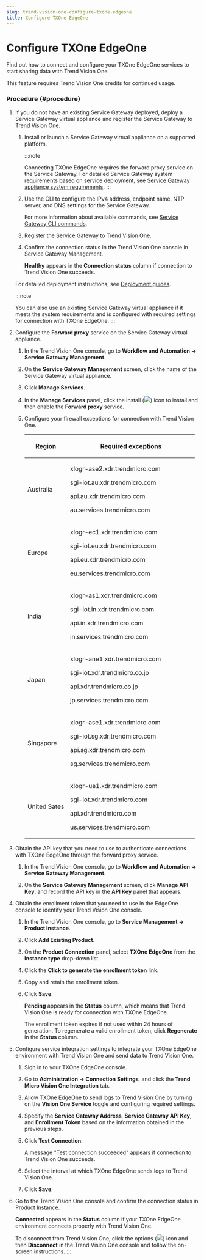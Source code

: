 ```yaml
---
slug: trend-vision-one-configure-txone-edgeone
title: Configure TXOne EdgeOne
---
```

# Configure TXOne EdgeOne

Find out how to connect and configure your TXOne EdgeOne services to start sharing data with Trend Vision One.

This feature requires Trend Vision One credits for continued usage.

### Procedure {#procedure}

1.  If you do not have an existing Service Gateway deployed, deploy a Service Gateway virtual appliance and register the Service Gateway to Trend Vision One.

    1.  Install or launch a Service Gateway virtual appliance on a supported platform.

        :::note

        Connecting TXOne EdgeOne requires the forward proxy service on the Service Gateway. For detailed Service Gateway system requirements based on service deployment, see [Service Gateway appliance system requirements](sg-sys-requirements.mdx).
        :::

    2.  Use the CLI to configure the IPv4 address, endpoint name, NTP server, and DNS settings for the Service Gateway.

        For more information about available commands, see [Service Gateway CLI commands](service-gateway-cli-commands.mdx).

    3.  Register the Service Gateway to Trend Vision One.

    4.  Confirm the connection status in the Trend Vision One console in Service Gateway Management.

        **Healthy** appears in the **Connection status** column if connection to Trend Vision One succeeds.

    For detailed deployment instructions, see [Deployment guides](deployment-guides.mdx).

    :::note

    You can also use an existing Service Gateway virtual appliance if it meets the system requirements and is configured with required settings for connection with TXOne EdgeOne.
    :::

2.  Configure the **Forward proxy** service on the Service Gateway virtual appliance.

    1.  In the Trend Vision One console, go to **Workflow and Automation → Service Gateway Management**.

    2.  On the **Service Gateway Management** screen, click the name of the Service Gateway virtual appliance.

    3.  Click **Manage Services**.

    4.  In the **Manage Services** panel, click the install (![](/images/SG2_install_icon=GUID-feef28dd-2ddb-4093-b4e4-5455a0b110bb.webp)) icon to install and then enable the **Forward proxy** service.

    5.  Configure your firewall exceptions for connection with Trend Vision One.

        <table>
        <colgroup>
        <col style="width: 25%" />
        <col style="width: 75%" />
        </colgroup>
        <thead>
        <tr>
        <th><p>Region</p></th>
        <th><p>Required exceptions</p></th>
        </tr>
        </thead>
        <tbody>
        <tr>
        <td><p>Australia</p></td>
        <td><p>xlogr-ase2.xdr.trendmicro.com</p>
        <p>sgi-iot.au.xdr.trendmicro.com</p>
        <p>api.au.xdr.trendmicro.com</p>
        <p>au.services.trendmicro.com</p></td>
        </tr>
        <tr>
        <td><p>Europe</p></td>
        <td><p>xlogr-ec1.xdr.trendmicro.com</p>
        <p>sgi-iot.eu.xdr.trendmicro.com</p>
        <p>api.eu.xdr.trendmicro.com</p>
        <p>eu.services.trendmicro.com</p></td>
        </tr>
        <tr>
        <td><p>India</p></td>
        <td><p>xlogr-as1.xdr.trendmicro.com</p>
        <p>sgi-iot.in.xdr.trendmicro.com</p>
        <p>api.in.xdr.trendmicro.com</p>
        <p>in.services.trendmicro.com</p></td>
        </tr>
        <tr>
        <td><p>Japan</p></td>
        <td><p>xlogr-ane1.xdr.trendmicro.com</p>
        <p>sgi-iot.xdr.trendmicro.co.jp</p>
        <p>api.xdr.trendmicro.co.jp</p>
        <p>jp.services.trendmicro.com</p></td>
        </tr>
        <tr>
        <td><p>Singapore</p></td>
        <td><p>xlogr-ase1.xdr.trendmicro.com</p>
        <p>sgi-iot.sg.xdr.trendmicro.com</p>
        <p>api.sg.xdr.trendmicro.com</p>
        <p>sg.services.trendmicro.com</p></td>
        </tr>
        <tr>
        <td><p>United Sates</p></td>
        <td><p>xlogr-ue1.xdr.trendmicro.com</p>
        <p>sgi-iot.xdr.trendmicro.com</p>
        <p>api.xdr.trendmicro.com</p>
        <p>us.services.trendmicro.com</p></td>
        </tr>
        </tbody>
        </table>

3.  Obtain the API key that you need to use to authenticate connections with TXOne EdgeOne through the forward proxy service.

    1.  In the Trend Vision One console, go to **Workflow and Automation → Service Gateway Management**.

    2.  On the **Service Gateway Management** screen, click **Manage API Key**, and record the API key in the **API Key** panel that appears.

4.  Obtain the enrollment token that you need to use in the EdgeOne console to identify your Trend Vision One console.

    1.  In the Trend Vision One console, go to **Service Management → Product Instance**.

    2.  Click **Add Existing Product**.

    3.  On the **Product Connection** panel, select **TXOne EdgeOne** from the **Instance type** drop-down list.

    4.  Click the **Click to generate the enrollment token** link.

    5.  Copy and retain the enrollment token.

    6.  Click **Save**.

        **Pending** appears in the **Status** column, which means that Trend Vision One is ready for connection with TXOne EdgeOne.

        The enrollment token expires if not used within 24 hours of generation. To regenerate a valid enrollment token, click **Regenerate** in the **Status** column.

5.  Configure service integration settings to integrate your TXOne EdgeOne environment with Trend Vision One and send data to Trend Vision One.

    1.  Sign in to your TXOne EdgeOne console.

    2.  Go to **Administration → Connection Settings**, and click the **Trend Micro Vision One Integration** tab.

    3.  Allow TXOne EdgeOne to send logs to Trend Vision One by turning on the **Vision One Service** toggle and configuring required settings.

    4.  Specify the **Service Gateway Address**, **Service Gateway API Key**, and **Enrollment Token** based on the information obtained in the previous steps.

    5.  Click **Test Connection**.

        A message "Test connection succeeded" appears if connection to Trend Vision One succeeds.

    6.  Select the interval at which TXOne EdgeOne sends logs to Trend Vision One.

    7.  Click **Save**.

6.  Go to the Trend Vision One console and confirm the connection status in Product Instance.

    **Connected** appears in the **Status** column if your TXOne EdgeOne environment connects properly with Trend Vision One.

    To disconnect from Trend Vision One, click the options (![](/images/options_icon=1b2aff71-0b33-4aa1-b8aa-6105438834e7.webp)) icon and then **Disconnect** in the Trend Vision One console and follow the on-screen instructions.
:::
